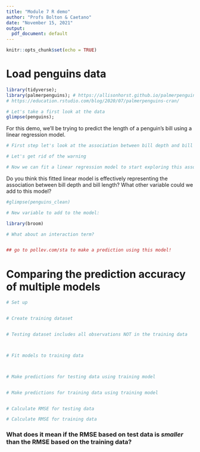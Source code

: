 ```yaml
---
title: "Module 7 R demo"
author: "Profs Bolton & Caetano"
date: "November 15, 2021"
output:
  pdf_document: default
---
```


```r
knitr::opts_chunk$set(echo = TRUE)
```

# Load penguins data
```r
library(tidyverse);  
library(palmerpenguins); # https://allisonhorst.github.io/palmerpenguins/articles/intro.html
# https://education.rstudio.com/blog/2020/07/palmerpenguins-cran/
```



```r
# Let's take a first look at the data
glimpse(penguins);
```


For this demo, we'll be trying to predict the length of a penguin's bill using a linear regression model.

```r
# First step let's look at the association between bill depth and bill length

# Let's get rid of the warning

# Now we can fit a linear regression model to start exploring this association more deeply

```

Do you think this fitted linear model is effectively representing the association between bill depth and bill length? What other variable could we add to this model? 
```r
#glimpse(penguins_clean)

# New variable to add to the model: 

library(broom)

# What about an interaction term?


## go to pollev.com/sta to make a prediction using this model!
```

# Comparing the prediction accuracy of multiple models

```r
# Set up


# Create training dataset


# Testing dataset includes all observations NOT in the training data



# Fit models to training data



# Make predictions for testing data using training model


# Make predictions for training data using training model


# Calculate RMSE for testing data

# Calculate RMSE for training data

```


### What does it mean if the RMSE based on test data is *smaller* than the RMSE based on the training data?






